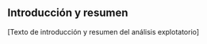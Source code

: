 ## Introducción y resumen {.unnumbered}

\[Texto de introducción y resumen del análisis explotatorio\]
